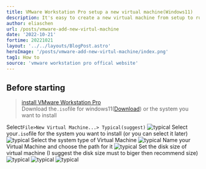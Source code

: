 ```yaml
---
title: VMware Workstation Pro setup a new virtual machine(Windows11)
description: It's easy to create a new virtual machine from setup to run it with VMware 
author: eliaschen
url: /posts/vmware-add-new-virtul-machine
date: '2022-10-21'
fortime: 20221021
layout: '../../layouts/BlogPost.astro'
heroImage: '/posts/vmware-add-new-virtul-machine/index.png'
tag1: How to
source: 'vmware workstation pro offical website'
---
```

## Before starting
> [install VMware Workstation Pro](/posts/use-vmware-workstation-for-free)\
Download the`.iso`file for windows11([Download](https://www.microsoft.com/software-download/windows11)) or the system you want to install 

Select`File>New Virtual Machine...> Typical(suggest)`
![typical](/posts/vmware-add-new-virtul-machine/step1.png)
Select your`.iso`file for the system you want to install (or you can select it later)
![typical](/posts/vmware-add-new-virtul-machine/step2.png)
Select the system type of Virtual Machine
![typical](/posts/vmware-add-new-virtul-machine/step3.png)
Name your Virtual Machine and choose the path for it
![typical](/posts/vmware-add-new-virtul-machine/step4.png)
Set the disk size of virtual machine (I suggest the disk size must to biger then recommend size)
![typical](/posts/vmware-add-new-virtul-machine/step5.png)
![typical](/posts/vmware-add-new-virtul-machine/step6.png)
![typical](/posts/vmware-add-new-virtul-machine/step7.png)
